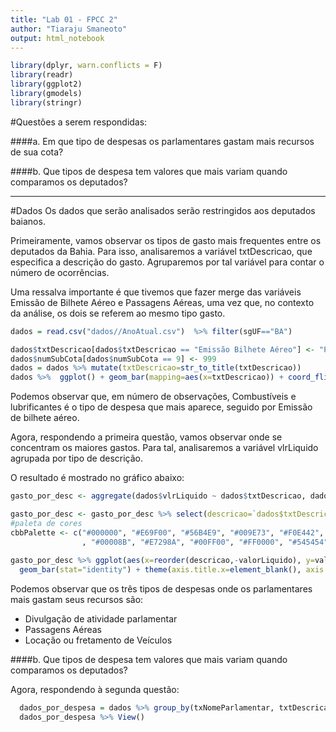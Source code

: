 ```yaml
---
title: "Lab 01 - FPCC 2"
author: "Tiaraju Smaneoto"
output: html_notebook
---
```


```r
library(dplyr, warn.conflicts = F)
library(readr)
library(ggplot2)
library(gmodels)
library(stringr)
```

#Questões a serem respondidas:

####a. Em que tipo de despesas os parlamentares gastam mais recursos de sua cota?


####b. Que tipos de despesa tem valores que mais variam quando comparamos os deputados? 

-------

#Dados
Os dados que serão analisados serão restringidos aos deputados baianos. 

Primeiramente, vamos observar os tipos de gasto mais frequentes entre os deputados da Bahia.
Para isso, analisaremos a variável txtDescricao, que especifica a descrição do gasto. Agruparemos por tal variável para contar o número de ocorrências.

Uma ressalva importante é que tivemos que fazer merge das variáveis Emissão de Bilhete Aéreo e Passagens Aéreas, uma vez que, no contexto da análise, os dois se referem ao mesmo tipo gasto.

```r
dados = read.csv("dados//AnoAtual.csv")  %>% filter(sgUF=="BA")

dados$txtDescricao[dados$txtDescricao == "Emissão Bilhete Aéreo"] <- "PASSAGENS AÉREAS"
dados$numSubCota[dados$numSubCota == 9] <- 999
dados = dados %>% mutate(txtDescricao=str_to_title(txtDescricao))
dados %>%  ggplot() + geom_bar(mapping=aes(x=txtDescricao)) + coord_flip()
```
Podemos observar que, em número de observações, Combustíveis e lubrificantes é o tipo de despesa que mais aparece, seguido por Emissão de bilhete aéreo.


Agora, respondendo a primeira questão, vamos observar onde se concentram os maiores gastos.
Para tal, analisaremos a variável vlrLiquido agrupada por tipo de descrição.

O resultado é mostrado no gráfico abaixo:

```r
gasto_por_desc <- aggregate(dados$vlrLiquido ~ dados$txtDescricao, dados, sum)

gasto_por_desc <- gasto_por_desc %>% select(descricao=`dados$txtDescricao`, valorLiquido=`dados$vlrLiquido`)
#paleta de cores 
cbbPalette <- c("#000000", "#E69F00", "#56B4E9", "#009E73", "#F0E442", "#0072B2", "#D55E00", "#CC79A7"
                , "#00008B", "#E7298A", "#00FF00", "#FF0000", "#545454", "#0000FF", "#E6AB02")
  
gasto_por_desc %>% ggplot(aes(x=reorder(descricao,-valorLiquido), y=valorLiquido, fill=reorder(descricao,-valorLiquido) )) +
  geom_bar(stat="identity") + theme(axis.title.x=element_blank(), axis.text.x=element_blank(),axis.ticks.x=element_blank())+ scale_fill_manual(values=cbbPalette, name="Descrição") 

```
Podemos observar que os três tipos de despesas onde os parlamentares mais gastam seus recursos são:

* Divulgação de atividade parlamentar
* Passagens Aéreas
* Locação ou fretamento de Veículos

####b. Que tipos de despesa tem valores que mais variam quando comparamos os deputados? 


Agora, respondendo à segunda questão:

```r
  dados_por_despesa = dados %>% group_by(txNomeParlamentar, txtDescricao) %>% summarise(vlrLiquido=sum(vlrLiquido))# %>% group_by(txtDescricao,txNomeParlamentar) %>% summarise(vlrLiquido=sum(vlrLiquido))
  dados_por_despesa %>% View()
```



